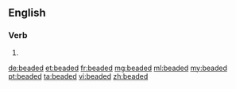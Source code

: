 ==English==

===Verb===
{{head|en|verb form}}

# {{en-past of|bead}}

[[de:beaded]]
[[et:beaded]]
[[fr:beaded]]
[[mg:beaded]]
[[ml:beaded]]
[[my:beaded]]
[[pt:beaded]]
[[ta:beaded]]
[[vi:beaded]]
[[zh:beaded]]